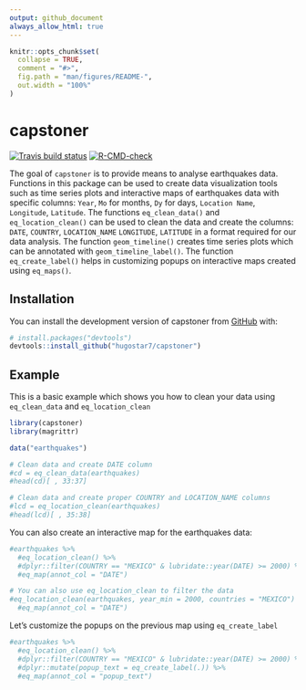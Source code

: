 ```yaml
---
output: github_document
always_allow_html: true
---
```


<!-- README.md is generated from README.Rmd. Please edit that file -->

```r
knitr::opts_chunk$set(
  collapse = TRUE,
  comment = "#>",
  fig.path = "man/figures/README-",
  out.width = "100%"
)
```

# capstoner

<!-- badges: start -->
[![Travis build status](https://travis-ci.com/hugostar7/capstoner.svg?branch=main)](https://travis-ci.com/hugostar7/capstoner)
[![R-CMD-check](https://github.com/hugostar7/capstoner/actions/workflows/R-CMD-check.yaml/badge.svg)](https://github.com/hugostar7/capstoner/actions/workflows/R-CMD-check.yaml)
<!-- badges: end -->

The goal of `capstoner` is to provide means to analyse earthquakes data. 
Functions in this package can be used to create data visualization tools
such as time series plots and interactive maps of earthquakes data with
specific columns: `Year`, `Mo` for months, `Dy` for days, `Location Name`, `Longitude`, `Latitude`.
The functions `eq_clean_data()` and `eq_location_clean()` can be used to 
clean  the data and create the columns: `DATE`, `COUNTRY`, `LOCATION_NAME`
`LONGITUDE`, `LATITUDE` in a format required for our data analysis. The
function `geom_timeline()` creates time series plots which can be 
annotated with `geom_timeline_label()`. The function `eq_create_label()`
helps in customizing popups on interactive maps  created using `eq_maps()`.

## Installation

You can install the development version of capstoner from [GitHub](https://github.com/) with:

``` r
# install.packages("devtools")
devtools::install_github("hugostar7/capstoner")
```

## Example

This is a basic example which shows you how to clean your data using
`eq_clean_data` and `eq_location_clean`

```r
library(capstoner)
library(magrittr)

data("earthquakes")

# Clean data and create DATE column
#cd = eq_clean_data(earthquakes)
#head(cd)[ , 33:37]

# Clean data and create proper COUNTRY and LOCATION_NAME columns
#lcd = eq_location_clean(earthquakes)
#head(lcd)[ , 35:38]
```

You can also create an interactive map for the earthquakes data:

```r
#earthquakes %>%
  #eq_location_clean() %>% 
  #dplyr::filter(COUNTRY == "MEXICO" & lubridate::year(DATE) >= 2000) %>% 
  #eq_map(annot_col = "DATE")

# You can also use eq_location_clean to filter the data
#eq_location_clean(earthquakes, year_min = 2000, countries = "MEXICO") %>%
  #eq_map(annot_col = "DATE")
```

Let's  customize the popups on the previous map using
`eq_create_label`

```r
#earthquakes %>%
  #eq_location_clean() %>% 
  #dplyr::filter(COUNTRY == "MEXICO" & lubridate::year(DATE) >= 2000) %>% 
  #dplyr::mutate(popup_text = eq_create_label(.)) %>% 
  #eq_map(annot_col = "popup_text")
```

